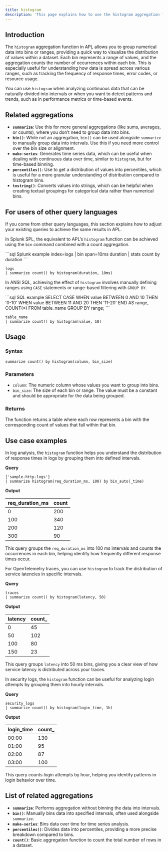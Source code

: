 ```yaml
---
title: histogram
description: 'This page explains how to use the histogram aggregation function in APL.'
---
```


## Introduction

The `histogram` aggregation function in APL allows you to group numerical data into bins or ranges, providing a quick way to visualize the distribution of values within a dataset. Each bin represents a range of values, and the aggregation counts the number of occurrences within each bin. This is especially useful for understanding how data is spread across various ranges, such as tracking the frequency of response times, error codes, or resource usage.

You can use `histogram` when analyzing continuous data that can be naturally divided into intervals or when you want to detect patterns and trends, such as in performance metrics or time-based events.

## Related aggregations

- **`summarize`**: Use this for more general aggregations (like sums, averages, or counts), where you don’t need to group data into bins.
- **`bin()`**: While not an aggregation, `bin()` can be used alongside `summarize` to manually group data into intervals. Use this if you need more control over the bin size or alignment.
- **`make-series`**: Generates time series data, which can be useful when dealing with continuous data over time, similar to `histogram`, but for time-based binning.
- **`percentiles()`**: Use to get a distribution of values into percentiles, which is useful for a more granular understanding of distribution compared to histogram bins.
- **`tostring()`**: Converts values into strings, which can be helpful when creating textual groupings for categorical data rather than numerical bins.

## For users of other query languages

If you come from other query languages, this section explains how to adjust your existing queries to achieve the same results in APL.

<AccordionGroup>
<Accordion title="Splunk SPL users">

In Splunk SPL, the equivalent to APL’s `histogram` function can be achieved using the `bin` command combined with a count aggregation.

<CodeGroup>
```sql Splunk example
index=logs | bin span=10ms duration | stats count by duration
```

```kusto APL equivalent
logs
| summarize count() by histogram(duration, 10ms)
```
</CodeGroup>

</Accordion>
<Accordion title="ANSI SQL users">

In ANSI SQL, achieving the effect of `histogram` involves manually defining ranges using `CASE` statements or range-based filtering with `GROUP BY`.

<CodeGroup>
```sql SQL example
SELECT CASE 
        WHEN value BETWEEN 0 AND 10 THEN '0-10'
        WHEN value BETWEEN 11 AND 20 THEN '11-20'
       END AS range, COUNT(*)
FROM table_name
GROUP BY range;
```

```kusto APL equivalent
table_name
| summarize count() by histogram(value, 10)
```
</CodeGroup>

</Accordion>
</AccordionGroup>

## Usage

### Syntax

```kusto
summarize count() by histogram(column, bin_size)
```

### Parameters

- `column`: The numeric column whose values you want to group into bins.
- `bin_size`: The size of each bin or range. The value must be a constant and should be appropriate for the data being grouped.

### Returns

The function returns a table where each row represents a bin with the corresponding count of values that fall within that bin.

## Use case examples

<Tabs>
<Tab title="Log analysis">

In log analysis, the `histogram` function helps you understand the distribution of response times in logs by grouping them into defined intervals.

**Query**

```kusto
['sample-http-logs']
| summarize histogram(req_duration_ms, 100) by bin_auto(_time)
```

**Output**

| req_duration_ms | count |
|---------------|--------|
| 0             | 200    |
| 100           | 340    |
| 200           | 120    |
| 300           | 90     |

This query groups the `req_duration_ms` into 100 ms intervals and counts the occurrences in each bin, helping identify how frequently different response times occur.

</Tab>
<Tab title="OpenTelemetry traces">

For OpenTelemetry traces, you can use `histogram` to track the distribution of service latencies in specific intervals.

**Query**

```kusto
traces
| summarize count() by histogram(latency, 50)
```

**Output**

| latency | count_ |
|---------|--------|
| 0       | 45     |
| 50      | 102    |
| 100     | 80     |
| 150     | 23     |

This query groups `latency` into 50 ms bins, giving you a clear view of how service latency is distributed across your traces.

</Tab>
<Tab title="Security logs">

In security logs, the `histogram` function can be useful for analyzing login attempts by grouping them into hourly intervals.

**Query**

```kusto
security_logs
| summarize count() by histogram(login_time, 1h)
```

**Output**

| login_time | count_ |
|------------|--------|
| 00:00      | 130    |
| 01:00      | 95     |
| 02:00      | 87     |
| 03:00      | 100    |

This query counts login attempts by hour, helping you identify patterns in login behavior over time.

</Tab>
</Tabs>

## List of related aggregations

- **`summarize`**: Performs aggregation without binning the data into intervals.
- **`bin()`**: Manually bins data into specified intervals, often used alongside `summarize`.
- **`make-series`**: Bins data over time for time series analysis.
- **`percentiles()`**: Divides data into percentiles, providing a more precise breakdown compared to bins.
- **`count()`**: Basic aggregation function to count the total number of rows in a dataset.